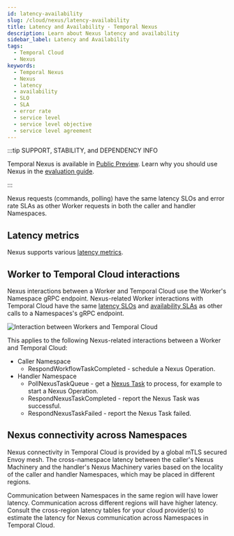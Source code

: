 ```yaml
---
id: latency-availability
slug: /cloud/nexus/latency-availability
title: Latency and Availability - Temporal Nexus
description: Learn about Nexus latency and availability
sidebar_label: Latency and Availability
tags:
  - Temporal Cloud
  - Nexus
keywords:
  - Temporal Nexus
  - Nexus
  - latency
  - availability
  - SLO
  - SLA
  - error rate
  - service level
  - service level objective
  - service level agreement
---
```


:::tip SUPPORT, STABILITY, and DEPENDENCY INFO

Temporal Nexus is available in [Public Preview](/evaluate/development-production-features/release-stages#public-preview).
Learn why you should use Nexus in the [evaluation guide](/evaluate/nexus).

:::

Nexus requests (commands, polling) have the same latency SLOs and error rate SLAs as other Worker requests in both the caller and handler Namespaces.

## Latency metrics

Nexus supports various [latency metrics](/nexus/metrics).

## Worker to Temporal Cloud interactions

Nexus interactions between a Worker and Temporal Cloud use the Worker's Namespace gRPC endpoint.
Nexus-related Worker interactions with Temporal Cloud have the same [latency SLOs](/cloud/service-availability#latency) and [availability SLAs](/cloud/sla) as other calls to a Namespaces's gRPC endpoint.

![Interaction between Workers and Temporal Cloud](/img/nexus/nexus-workers-short.png)

This applies to the following Nexus-related interactions between a Worker and Temporal Cloud:
- Caller Namespace
  - RespondWorkflowTaskCompleted \- schedule a Nexus Operation.
- Handler Namespace
  - PollNexusTaskQueue \- get a [Nexus Task](/workers#nexus-task) to process, for example to start a Nexus Operation.
  - RespondNexusTaskCompleted \- report the Nexus Task was successful.
  - RespondNexusTaskFailed \- report the Nexus Task failed.

## Nexus connectivity across Namespaces

Nexus connectivity in Temporal Cloud is provided by a global mTLS secured Envoy mesh.
The cross-namespace latency between the caller's Nexus Machinery and the handler's Nexus Machinery varies based on the locality of the caller and handler Namespaces, which may be placed in different regions.

Communication between Namespaces in the same region will have lower latency. 
Communication across different regions will have higher latency.
Consult the cross-region latency tables for your cloud provider(s) to estimate the latency for Nexus communication across Namespaces in Temporal Cloud.